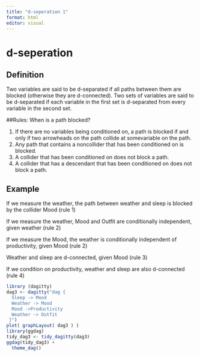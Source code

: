 ```yaml
---
title: "d-seperation 1"
format: html
editor: visual
---
```


# d-seperation

## Definition

Two variables are said to be d-separated if all paths between them are blocked (otherwise they are d-connected). Two sets of variables are said to be d-separated if each variable in the first set is d-separated from every variable in the second set.

##Rules: When is a path blocked?

1.  If there are no variables being conditioned on, a path is blocked if and only if two arrowheads on the path collide at somevariable on the path.
2.  Any path that contains a noncollider that has been conditioned on is blocked.
3.  A collider that has been conditioned on does not block a path.
4.  A collider that has a descendant that has been conditioned on does not block a path.

## Example

If we measure the weather, the path between weather and sleep is blocked by the collider Mood (rule 1)

If we measure the weather, Mood and Outfit are conditionally independent, given weather (rule 2)

If we measure the Mood, the weather is conditionally independent of productivity, given Mood (rule 2)

Weather and sleep are d-connected, given Mood (rule 3)

If we condition on productivity, weather and sleep are also d-connected (rule 4)

```r
library (dagitty)
dag3 <- dagitty("dag {
  Sleep -> Mood
  Weather -> Mood
  Mood ->Productivity
  Weather -> Outfit
 }")
plot( graphLayout( dag3 ) )
library(ggdag)
tidy_dag3 <- tidy_dagitty(dag3)
ggdag(tidy_dag3) +
  theme_dag()
```
